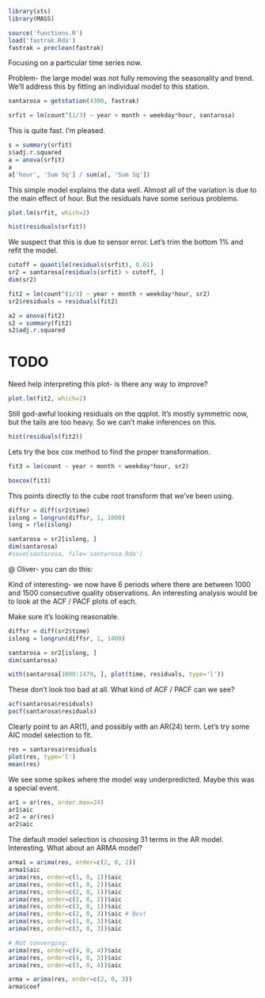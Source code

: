 ```r
library(xts)
library(MASS)
```

```r
source('functions.R')
load('fastrak.Rda')
fastrak = preclean(fastrak)
```

Focusing on a particular time series now.

Problem- the large model was not fully removing the seasonality and trend.
We'll address this by fitting an individual model to this station.

```r
santarosa = getstation(4300, fastrak)
```

```r
srfit = lm(count^(1/3) ~ year + month + weekday*hour, santarosa)
```

This is quite fast. I'm pleased.

```r
s = summary(srfit)
s$adj.r.squared
a = anova(srfit)
a
a['hour', 'Sum Sq'] / sum(a[, 'Sum Sq'])
```

This simple model explains the data well.
Almost all of the variation is due to the main effect of hour.
But the residuals have some serious problems.

```r
plot.lm(srfit, which=2)
```

```r
hist(residuals(srfit))
```

We suspect that this is due to sensor error. Let's trim the bottom 1% and
refit the model.

```r
cutoff = quantile(residuals(srfit), 0.01)
sr2 = santarosa[residuals(srfit) > cutoff, ]
dim(sr2)
```

```r
fit2 = lm(count^(1/3) ~ year + month + weekday*hour, sr2)
sr2$residuals = residuals(fit2)
```

```r
a2 = anova(fit2)
s2 = summary(fit2)
s2$adj.r.squared
```

# TODO
Need help interpreting this plot- is there any way to improve?
```r
plot.lm(fit2, which=2)
```

Still god-awful looking residuals on the qqplot. 
It's mostly symmetric now, but the tails are too heavy.
So we can't make inferences on this.

```r
hist(residuals(fit2))
```

Lets try the box cox method to find the proper transformation.

```r
fit3 = lm(count ~ year + month + weekday*hour, sr2)

boxcox(fit3)
```

This points directly to the cube root transform that we've been using.

```r
diffsr = diff(sr2$time)
islong = longrun(diffsr, 1, 1000)
long = rle(islong)

santarosa = sr2[islong, ]
dim(santarosa)
#save(santarosa, file='santarosa.Rda')
```

@ Oliver- you can do this:

Kind of interesting- we now have 6 periods where there are between 1000 and
1500 consecutive quality observations. An interesting analysis would be to
look at the ACF / PACF plots of each.

Make sure it's looking reasonable.


```r
diffsr = diff(sr2$time)
islong = longrun(diffsr, 1, 1400)

santarosa = sr2[islong, ]
dim(santarosa)
```

```r
with(santarosa[1000:1479, ], plot(time, residuals, type='l'))
```

These don't look too bad at all. What kind of ACF / PACF can we see?

```r
acf(santarosa$residuals)
pacf(santarosa$residuals)
```

Clearly point to an AR(1), and possibly with an AR(24) term.
Let's try some AIC model selection to fit.

```r
res = santarosa$residuals
plot(res, type='l')
mean(res)
```

We see some spikes where the model way underpredicted. Maybe this was a
special event.

```r
ar1 = ar(res, order.max=24)
ar1$aic
ar2 = ar(res)
ar2$aic
```

The default model selection is choosing 31 terms in the AR model.
Interesting. What about an ARMA model?

```r
arma1 = arima(res, order=c(2, 0, 2))
arma1$aic
arima(res, order=c(1, 0, 1))$aic
arima(res, order=c(1, 0, 2))$aic
arima(res, order=c(2, 0, 1))$aic
arima(res, order=c(2, 0, 2))$aic
arima(res, order=c(3, 0, 1))$aic 
arima(res, order=c(2, 0, 3))$aic # Best
arima(res, order=c(1, 0, 3))$aic
arima(res, order=c(3, 0, 3))$aic

# Not converging:
arima(res, order=c(4, 0, 4))$aic
arima(res, order=c(4, 0, 3))$aic
arima(res, order=c(3, 0, 4))$aic
```

```r
arma = arima(res, order=c(2, 0, 3))
arma$coef
```

